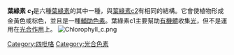 {{chemref|time=2011-10-30T05:34:08+00:00 }}
{{Chembox
| verifiedrevid = 429169129
| ImageFile = Chlorophyll c1.svg
| ImageSize = 
| IUPACName = 
| OtherNames = 
| Section1 = {{Chembox Identifiers
| CASNo = 
| PubChem = 25245630	
| ChEBI = 38202
| ChemSpiderID = 21865345
| Beilstein = 5801077, 6996880
| SMILES = }}
| Section2 = {{Chembox Properties
| C = 35
| H = 30
| O = 5
| N = 4
| Mg = 1
| Appearance = 
| Density = 
| MeltingPt = 
| BoilingPt = 
| Solubility = }}
| Section3 = {{Chembox Hazards
| MainHazards = 
| FlashPt = 
| Autoignition = }}
}}

'''葉綠素''' '''''c<sub>1</sub>'''''是六種[[葉綠素|葉綠素]]的其中一種，與[[葉綠素c2|葉綠素c2]]有相同的結構。它會使植物形成金黃色或棕色，並且是一種[[輔助色素|輔助色素]]。葉綠素c1主要幫助[[有機體|有機體]]收集[[光|光]]，但不是運用在[[光合作用|光合作用]]上。
[[File:Chlorophyll_c.png|thumb]]

{{Biochem-stub}}

{{tetrapyrroles}}
{{植物色素}}

[[Category:四吡咯|Category:四吡咯]]
[[Category:光合色素|Category:光合色素]]